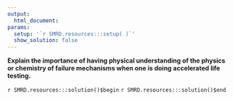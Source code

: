 ```yaml
---
output:
  html_document:
params:
  setup: '`r SMRD.resources:::setup( )`'
  show_solution: false
---
```


__Explain the importance of having physical understanding of the physics or chemistry of failure mechanisms when one is doing accelerated life testing.__

`r SMRD.resources:::solution()$begin`
`r SMRD.resources:::solution()$end`
